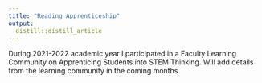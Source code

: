 ```yaml
---
title: "Reading Apprenticeship"
output: 
  distill::distill_article
---
```


During 2021-2022 academic year I participated in a Faculty Learning Community on Apprenticing Students into STEM Thinking. Will add details from the learning community in the coming months